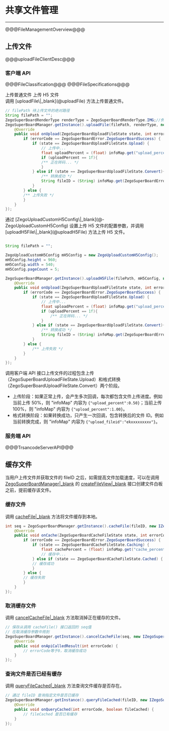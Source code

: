 # 共享文件管理

- - -

@@@FileManagementOverview@@@

## 上传文件

@@@uploadFileClientDesc@@@

### 客户端 API

@@@FileClassification@@@
@@@FileSpecifications@@@

<div class="multipletabs-content">
    <!--tabs列表-->
    <div class="item-tabs">
        <div class="scroll-box">
          <span class="tab-item">
             上传普通文件
          </span>
          <span class="tab-item">
             上传 H5 文件
          </span>
        </div>
    </div>
<!--MarkDown内容要注意包裹在md-content标签内，且注意前面不能有空格，不然也会渲染异常-->
<div class="multipletabs-content-item ">
  <md-content>
调用 [uploadFile\|_blank](@uploadFile) 方法上传普通文件。

``` java
// filePath 待上传文件的绝对路径
String filePath = "";
ZegoSuperBoardRenderType renderType = ZegoSuperBoardRenderType.IMG;//例如转换成image格式
ZegoSuperBoardManager.getInstance().uploadFile(filePath, renderType, new IZegoSuperBoardUploadFileListener() {
    @Override
    public void onUpload(ZegoSuperBoardUploadFileState state, int errorCode, @NonNull HashMap<String, Object> infoMap) {
        if (errorCode == ZegoSuperBoardError.ZegoSuperBoardSuccess) {
            if (state == ZegoSuperBoardUploadFileState.Upload) {
                // 上传中...
                float uploadPercent = (float) infoMap.get("upload_percent");
                if (uploadPercent == 1f){
                /** 正在转码... */
                }
            } else if (state == ZegoSuperBoardUploadFileState.Convert){
                /** 转换成功 */
                String fileID = (String) infoMap.get(ZegoSuperBoardError.UPLOAD_FILEID);
            }
        } else {
        /** 上传失败 */
        }
    }
});
```
  </md-content>
</div>
<!--嵌套其它html模板示例-->
<div class="multipletabs-content-item ">
  <md-content>
通过 [ZegoUploadCustomH5Config\|_blank](@-ZegoUploadCustomH5Config) 设置上传 H5 文件的配置参数，并调用 [uploadH5File\|_blank](@uploadH5File) 方法上传 H5 文件。

``` java

String filePath = "";

ZegoUploadCustomH5Config mH5Config = new ZegoUploadCustomH5Config();
mH5Config.height = 960;
mH5Config.width = 540;
mH5Config.pageCount = 5;

ZegoSuperBoardManager.getInstance().uploadH5File(filePath, mH5Config, new IZegoSuperBoardUploadFileListener() {
    @Override
    public void onUpload(ZegoSuperBoardUploadFileState state, int errorCode, @NonNull HashMap<String, Object> infoMap) {
        if (errorCode == ZegoSuperBoardError.ZegoSuperBoardSuccess) {
            if (state == ZegoSuperBoardUploadFileState.Upload) {
                // 上传中...
                float uploadPercent = (float) infoMap.get("upload_percent");
                if (uploadPercent == 1f){
                    /** 正在转码... */
                }
            } else if (state == ZegoSuperBoardUploadFileState.Convert){
                /** 转换成功 */
                String fileID = (String) infoMap.get(ZegoSuperBoardError.UPLOAD_FILEID);
            }
        } else {
            /** 上传失败 */
        }
    }
});
```
  </md-content>
</div>
</div>


调用客户端 API 接口上传文件的过程包含上传（ZegoSuperBoardUploadFileState.Upload）和格式转换（ZegoSuperBoardUploadFileState.Convert）两个阶段。

- 上传阶段：如果正常上传，会产生多次回调，每次都包含文件上传进度。例如当前上传 50%，则 "infoMap" 内容为 `{"upload_percent":0.50}`；当前上传 100%，则 "infoMap" 内容为 `{"upload_percent":1.00}`。
- 格式转换阶段：如果转换成功，只产生一次回调，包含转换后的文件 ID。例如当前转换完成，则 "infoMap" 内容为 `{"upload_fileid":"ekxxxxxxxxv"}`。

### 服务端 API

@@@TrsancodeServerAPI@@@

## 缓存文件

当用户上传文件并获取文件的 fileID 之后，如需提高文件加载速度，可以在调用 [ZegoSuperBoardManager\|_blank](@-ZegoSuperBoardManager) 的 [createFileView\|_blank](@createFileView) 接口创建文件白板之前，提前缓存该文件。

### 缓存文件

调用 [cacheFile\|_blank](@cacheFile) 方法将文件缓存到本地。
``` java
int seq = ZegoSuperBoardManager.getInstance().cacheFile(fileID, new IZegoSuperBoardCacheFileListener() {
    @Override
    public void onCache(ZegoSuperBoardCacheFileState state, int errorCode, @NonNull HashMap<String, Object> infoMap) {
        if (errorCode == ZegoSuperBoardError.ZegoSuperBoardSuccess) {
            if (state == ZegoSuperBoardCacheFileState.Caching) {
                float cachePercent = (float) infoMap.get("cache_percent") * (float) 100;
                // 缓存中...
            } else if (state == ZegoSuperBoardCacheFileState.Cached) {
            // 缓存成功
            }
        } else {
        // 缓存失败
        }
    }
});
```

### 取消缓存文件

调用 [cancelCacheFile\|_blank](@cancelCacheFile) 方法取消掉正在缓存的文件。

``` java
// 保存从调用 cacheFile() 接口返回的 seq值
// 在取消缓存参数中用到
ZegoSuperBoardManager.getInstance().cancelCacheFile(seq, new IZegoSuperBoardApiCalledCallback() {
    @Override
    public void onApiCalledResult(int errorCode) {
        // errorCode等于0，取消缓存成功
    }
});
```

### 查询文件是否已经有缓存

调用 [queryFileCached\|_blank](@queryFileCached) 方法查询文件缓存是否存在。

``` java
// 通过 fileID 查询指定文件是否已缓存
ZegoSuperBoardManager.getInstance().queryFileCached(fileID, new IZegoSuperBoardQueryFileCachedListener() {
    @Override
    public void onQueryCached(int errorCode, boolean fileCached) {
        // fileCached 是否已有缓存
    }
});
```
